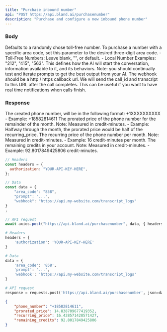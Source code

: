 ```yaml
---
title: "Purchase inbound number"
api: "POST https://api.bland.ai/purchasenumber"
description: "Purchase and configure a new inbound phone number"
---
```


### Body

<ParamField body="area_code" type="string">
  Defaults to a randomly chose toll-free number. To purchase a number with a specific area code, set this parameter to the desired three-digit area code.
  - Toll-Free Numbers: Leave blank, "", or default.
  - Local Number Examples: "212", "415", "563".
</ParamField>

<ParamField body="prompt" type="string">
  This defines how the AI will start the conversation, information available to it, and its behaviors.
  Note: you should continually test and iterate prompts to get the best output from your AI.
</ParamField>

<ParamField body="webhook" type="string">
  The webhook should be a http / https callback url. We will send the call_id and transcript to this URL after the call completes. This can be useful if you want to have real time notifications when calls finish.
</ParamField>

### Response

<ResponseField name="phone_number" type="string">
  The created phone number, will be in the following format: +1XXXXXXXXXX
  - Example: +18582814611
</ResponseField>

<ResponseField name="prorated_price" type="float">
    The prorated price of the phone number for the remainder of the month.
    Note: Measured in credit-minutes. 
    - Example: Halfway through the month, the prorated price would be half of the recurring_price.
</ResponseField>

<ResponseField name="recurring_price" type="float">
    The recurring price of the phone number per month.
    Note: Measured in credit-minutes. 
    - Example: 16 credit-minutes per month.
</ResponseField>

<ResponseField name="remaining_credits" type="float">
    The remaining credits in your account.
    Note: Measured in credit-minutes. 
    - Example: 92.8017849425806 credit-minutes.
</ResponseField>

<RequestExample>

```javascript SendCall.js
// Headers
const headers = {
  authorization: "YOUR-API-KEY-HERE",
};

// Data
const data = {
    "area_code": "858",
    "prompt": "...",
    "webhook": "https://api.my-website.com/transcript_logs"
}
;

// API request
await axios.post("https://api.bland.ai/purchasenumber", data, { headers });
```

```python SendCall.py
# Headers
headers = {
    'authorization': 'YOUR-API-KEY-HERE'
}

# Data
data = {
    'area_code': '858',
    'prompt': "...",
    'webhook': 'https://api.my-website.com/transcript_logs'
}

# API request
response = requests.post('https://api.bland.ai/purchasenumber', json=data, headers=headers)
```
</RequestExample>
<ResponseExample>

```json Response
{
    "phone_number": "+18582814611",
    "prorated_price": 14.838709677419352,
    "recurring_price": 16.428571428571427,
    "remaining_credits": 92.8017849425806
}
```

</ResponseExample>
